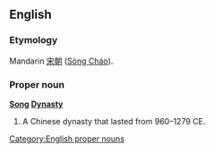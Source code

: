==English==

===Etymology===
Mandarin [[宋朝]] ([[Sòng Cháo]]).

===Proper noun===
'''[[Song]] [[Dynasty]]'''

# A Chinese dynasty that lasted from 960–1279 CE.

[[Category:English proper nouns]]